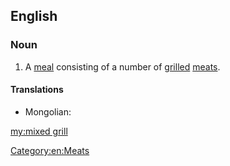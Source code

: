 ==English==
{{wikipedia}}

===Noun===
{{en-noun|head=[[mixed]] [[grill]]}}

# A [[meal]] consisting of a number of [[grilled]] [[meats]].

====Translations====
{{trans-top}}
* Mongolian: {{t|mn|холимог хуурга|sc=Cyrl}}
{{trans-mid}}
{{trans-bottom}}

[[Category:en:Meats]]

[[my:mixed grill]]